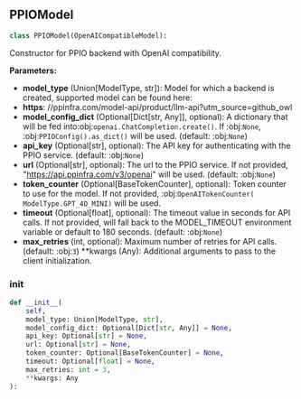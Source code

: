 <a id="camel.models.ppio_model"></a>

<a id="camel.models.ppio_model.PPIOModel"></a>

## PPIOModel

```python
class PPIOModel(OpenAICompatibleModel):
```

Constructor for PPIO backend with OpenAI compatibility.

**Parameters:**

- **model_type** (Union[ModelType, str]): Model for which a backend is created, supported model can be found here:
- **https**: //ppinfra.com/model-api/product/llm-api?utm_source=github_owl
- **model_config_dict** (Optional[Dict[str, Any]], optional): A dictionary that will be fed into:obj:`openai.ChatCompletion.create()`. If :obj:`None`, :obj:`PPIOConfig().as_dict()` will be used. (default: :obj:`None`)
- **api_key** (Optional[str], optional): The API key for authenticating with the PPIO service. (default: :obj:`None`)
- **url** (Optional[str], optional): The url to the PPIO service. If not provided, "https://api.ppinfra.com/v3/openai" will be used. (default: :obj:`None`)
- **token_counter** (Optional[BaseTokenCounter], optional): Token counter to use for the model. If not provided, :obj:`OpenAITokenCounter( ModelType.GPT_4O_MINI)` will be used.
- **timeout** (Optional[float], optional): The timeout value in seconds for API calls. If not provided, will fall back to the MODEL_TIMEOUT environment variable or default to 180 seconds. (default: :obj:`None`)
- **max_retries** (int, optional): Maximum number of retries for API calls. (default: :obj:`3`) **kwargs (Any): Additional arguments to pass to the client initialization.

<a id="camel.models.ppio_model.PPIOModel.__init__"></a>

### __init__

```python
def __init__(
    self,
    model_type: Union[ModelType, str],
    model_config_dict: Optional[Dict[str, Any]] = None,
    api_key: Optional[str] = None,
    url: Optional[str] = None,
    token_counter: Optional[BaseTokenCounter] = None,
    timeout: Optional[float] = None,
    max_retries: int = 3,
    **kwargs: Any
):
```
